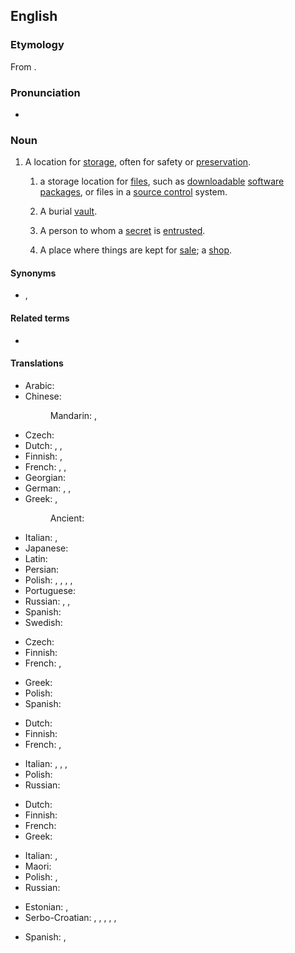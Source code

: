 ==English==
{{wikipedia}}

===Etymology===
From {{etyl|la|en}} {{m|la|repositōrium}}.

===Pronunciation===
* {{audio|en-us-repository.ogg|Audio (US)|lang=en}}

===Noun===
{{en-noun|repositories}}

# A location for [[storage]], often for safety or [[preservation]].
## {{lb|en|computing}} a storage location for [[file]]s, such as [[downloadable]] [[software]] [[package]]s, or files in a [[source control]] system.
## A burial [[vault]].
## {{lb|en|figurative}} A person to whom a [[secret]] is [[entrusted]].
## {{lb|en|dated}} A place where things are kept for [[sale]]; a [[shop]].

====Synonyms====
* {{sense|location for storage}} {{l|en|depository}}, {{l|en|archive}}

====Related terms====
* {{l|en|reposit}}

====Translations====
{{trans-top|a location for storage, often for safety or preservation}}
* Arabic: {{t|ar|مَخْزَن|m}}
* Chinese:
*: Mandarin: {{t+|cmn|倉庫|sc=Hani}}, {{t+|cmn|仓库|tr=cāngkù|sc=Hani}}
* Czech: {{t|cs|úložiště|n}}
* Dutch: {{t+|nl|opslagplaats|c}}, {{t+|nl|depot|n}}, {{t+|nl|opslagruimte|c}}
* Finnish: {{t+|fi|säilytyspaikka}}, {{t+|fi|säilö}}
* French: {{t|fr|chambre-forte|f}}, {{t+|fr|coffre-fort|m}}, {{t+|fr|repositoire|m}}
* Georgian: {{t|ka|საცავი|sc=Cyrl}}
* German: {{t+|de|Ablage|f}}, {{t+|de|Depot|n}}, {{t+|de|Archiv|n}}
* Greek: {{t+|el|αποθήκη|f}}, {{qualifier|software source}} {{t+|el|αποθετήριο|n}}
*: Ancient: {{t|grc|ἀποθήκη|f}}
{{trans-mid}}
* Italian: {{t+|it|ripostiglio}}, {{t+|it|ricettacolo}}
* Japanese: {{t+|ja|倉庫|tr=そうこ, sōko|sc=Jpan}}
* Latin: {{t|la|receptāculum|n}}
* Persian: {{t+|fa|مخزن|tr=maxzan|sc=fa-Arab}}
* Polish: {{t+|pl|składnica|f}}, {{t+|pl|magazyn|m}}, {{t+|pl|skład|m}}, {{t+|pl|przechowalnia|f}}, {{t+|pl|repozytorium|n}}
* Portuguese: {{t+|pt|repositório|m}}
* Russian: {{t+|ru|храни́лище|n}}, {{t+|ru|склад|m}}, {{t+|ru|вмести́лище|n}}
* Spanish: {{t+|es|repositorio|m}}
* Swedish: {{t+|sv|lager}}
{{trans-bottom}}

{{trans-top|storage location for computer files}}
* Czech: {{t|cs|úložiště|n}}
* Finnish: {{t+|fi|varasto}}
* French: {{t+|fr|dépôt|m}}, {{t+|fr|référentiel|m}}
{{trans-mid}}
* Greek: {{t+|el|αποθετήριο|n}}
* Polish: {{t+|pl|repozytorium|n}}
* Spanish: {{t+|es|repositorio|m}}
{{trans-bottom}}

{{trans-top|a burial vault}}
* Dutch: {{t+|nl|grafkelder|c}}
* Finnish: {{t|fi|hautaholvi}}
* French: {{t+|fr|tombeau|m}}, {{t+|fr|mausolée|m}}
{{trans-mid}}
* Italian: {{t+|it|sepolcro}}, {{t+|it|tomba}}, {{t+|it|mausoleo}}, {{t+|it|cripta}}
* Polish: {{t+|pl|grobowiec|m}}
* Russian: {{t+|ru|склеп|m}}
{{trans-bottom}}

{{trans-top|a person to whom a secret is entrusted}}
* Dutch: {{t+|nl|vertrouweling|c}}
* Finnish: {{t|fi|luottohenkilö}}
* French: {{t+|fr|dépositaire|m}}
* Greek: {{t+|el|μυστικοσύμβουλος|m}}
{{trans-mid}}
* Italian: {{t+|it|depositario}}, {{t+|it|confidente}}
* Maori: {{t|mi|pūkenga}}
* Polish: {{t+|pl|powiernik|m}}, {{t|pl|powierniczka|f}}
* Russian: {{t|ru|[[доверенный|дове́ренное]] [[лицо́]]|n}}
{{trans-bottom}}

{{checktrans-top}}
* Estonian: {{t-check|et|hoidla}}, {{t-check|et|varamu}}
* Serbo-Croatian: {{t-check|sh|stovariste}}, {{t-check|sh|spremiste}}, {{t-check|sh|skloniste}}, {{t+check|sh|nosilac}}, {{t-check|sh|skladiste}}, {{t-check|sh|repozitorijum}}
{{trans-mid}}
* Spanish: {{t+check|es|repositorio}}, {{t-check|es|depositorio}}
{{trans-bottom}}